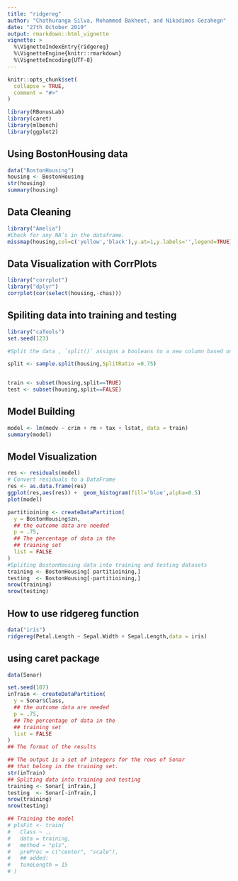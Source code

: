 ```yaml
---
title: "ridgereg"
author: "Chathuranga Silva, Mohammed Bakheet, and Nikodimos Gezahegn"
date: "27th October 2019"
output: rmarkdown::html_vignette
vignette: >
  %\VignetteIndexEntry{ridgereg}
  %\VignetteEngine{knitr::rmarkdown}
  %\VignetteEncoding{UTF-8}
---
```


```r
knitr::opts_chunk$set(
  collapse = TRUE,
  comment = "#>"
)
```

```r
library(RBonusLab)
library(caret)
library(mlbench)
library(ggplot2)
```
## Using BostonHousing data
```r
data("BostonHousing")
housing <- BostonHousing
str(housing)
summary(housing)
```
## Data Cleaning
```r
library("Amelia")
#Check for any NA’s in the dataframe.
missmap(housing,col=c('yellow','black'),y.at=1,y.labels='',legend=TRUE)

```
## Data Visualization with CorrPlots
```r
library("corrplot")
library("dplyr")
corrplot(cor(select(housing,-chas)))
```
## Spiliting data into training and testing
```r
library("caTools")
set.seed(123)

#Split the data , `split()` assigns a booleans to a new column based on the SplitRatio specified. 

split <- sample.split(housing,SplitRatio =0.75)


train <- subset(housing,split==TRUE)
test <- subset(housing,split==FALSE)
```
## Model Building
```r
model <- lm(medv ~ crim + rm + tax + lstat, data = train)
summary(model)
```
## Model Visualization
```r
res <- residuals(model)
# Convert residuals to a DataFrame 
res <- as.data.frame(res)
ggplot(res,aes(res)) +  geom_histogram(fill='blue',alpha=0.5)
plot(model)
```


```r

partitioining <- createDataPartition(
  y = BostonHousing$zn,
  ## the outcome data are needed
  p = .75,
  ## The percentage of data in the
  ## training set
  list = FALSE
)
#Spliting BostonHousing data into training and testing datasets
training <- BostonHousing[ partitioining,]
testing  <- BostonHousing[-partitioining,]
nrow(training)
nrow(testing)

```
## How to use ridgereg function
```r
data("iris")
ridgereg(Petal.Length ~ Sepal.Width + Sepal.Length,data = iris)
```
## using caret package
```r
data(Sonar)

set.seed(107)
inTrain <- createDataPartition(
  y = Sonar$Class,
  ## the outcome data are needed
  p = .75,
  ## The percentage of data in the
  ## training set
  list = FALSE
)
## The format of the results

## The output is a set of integers for the rows of Sonar
## that belong in the training set.
str(inTrain)
## Spliting data into training and testing
training <- Sonar[ inTrain,]
testing  <- Sonar[-inTrain,]
nrow(training)
nrow(testing)

## Training the model
# plsFit <- train(
#   Class ~ .,
#   data = training,
#   method = "pls",
#   preProc = c("center", "scale"),
#   ## added:
#   tuneLength = 15
# )
```
